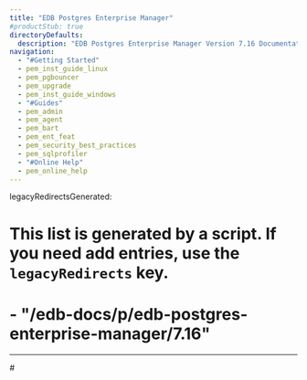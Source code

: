```yaml
---
title: "EDB Postgres Enterprise Manager"
#productStub: true
directoryDefaults:
  description: "EDB Postgres Enterprise Manager Version 7.16 Documentation and release notes. PostgreSQL GUI tool for monitoring and performance optimization."
navigation:
  - "#Getting Started"
  - pem_inst_guide_linux
  - pem_pgbouncer
  - pem_upgrade
  - pem_inst_guide_windows
  - "#Guides"
  - pem_admin
  - pem_agent
  - pem_bart
  - pem_ent_feat
  - pem_security_best_practices
  - pem_sqlprofiler
  - "#Online Help"
  - pem_online_help
---
```


legacyRedirectsGenerated:
  # This list is generated by a script. If you need add entries, use the `legacyRedirects` key.
#  - "/edb-docs/p/edb-postgres-enterprise-manager/7.16"
---

#<StubCards product='pem' version='7.16' />
